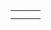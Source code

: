{{en/scenarios by size}}

{|
|-
|style="border:none;background:white"|
{{en/Scenario/Italy}}

|style="border:none;background:white"|
{{en/Scenario/Snowy Highlands}}

|style="border:none;background:white"|
{{en/Scenario/Europe}}

|-
|style="border:none;background:white"|
{{en/Scenario/United Kingdom}}

|style="border:none;background:white"|
{{en/Scenario/CarstsMonsterScenario v3}}

|}